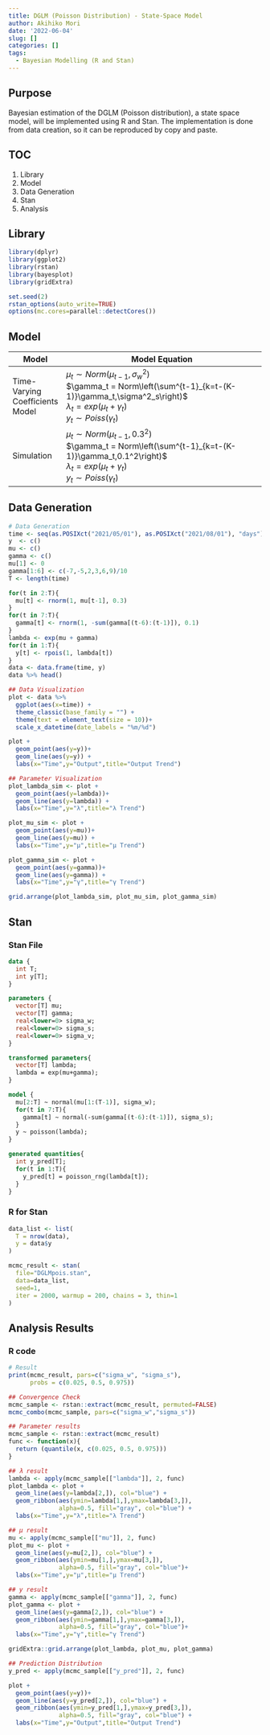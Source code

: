 ```yaml
---
title: DGLM (Poisson Distribution) - State-Space Model
author: Akihiko Mori
date: '2022-06-04'
slug: []
categories: []
tags:
  - Bayesian Modelling (R and Stan)
---
```

## Purpose
Bayesian estimation of the DGLM (Poisson distribution), a state space model, 
will be implemented using R and Stan. 
The implementation is done from data creation, 
so it can be reproduced by copy and paste.

## TOC
1. Library
2. Model
3. Data Generation
4. Stan
5. Analysis

## Library
```r
library(dplyr)
library(ggplot2)
library(rstan)
library(bayesplot)
library(gridExtra)

set.seed(2)
rstan_options(auto_write=TRUE)
options(mc.cores=parallel::detectCores())
```

## Model
| Model | Model Equation |
|-------|----------------------------------|
| Time-Varying Coefficients Model|$\mu_t \sim Norm\left(\mu_{t-1},\sigma^2_w\right)$<br />$\gamma_t = Norm\left(\sum^{t-1}_{k=t-(K-1)}\gamma_t,\sigma^2_s\right)$<br />$\lambda_t=exp\left(\mu_t+\gamma_t\right)$<br />$y_t \sim Poiss\left(\gamma_t\right)$<br />|
| Simulation|$\mu_t \sim Norm\left(\mu_{t-1},0.3^2\right)$<br />$\gamma_t = Norm\left(\sum^{t-1}_{k=t-(K-1)}\gamma_t,0.1^2\right)$<br />$\lambda_t=exp\left(\mu_t+\gamma_t\right)$<br />$y_t \sim Poiss\left(\gamma_t\right)$<br />|

## Data Generation
```r
# Data Generation
time <- seq(as.POSIXct("2021/05/01"), as.POSIXct("2021/08/01"), "days")
y  <- c()
mu <- c()
gamma <- c()
mu[1] <- 0
gamma[1:6] <- c(-7,-5,2,3,6,9)/10 
T <- length(time)

for(t in 2:T){
  mu[t] <- rnorm(1, mu[t-1], 0.3)
}
for(t in 7:T){
  gamma[t] <- rnorm(1, -sum(gamma[(t-6):(t-1)]), 0.1)
}
lambda <- exp(mu + gamma)
for(t in 1:T){
  y[t] <- rpois(1, lambda[t])
}
data <- data.frame(time, y)
data %>% head()

## Data Visualization
plot <- data %>% 
  ggplot(aes(x=time)) +
  theme_classic(base_family = "") +
  theme(text = element_text(size = 10))+
  scale_x_datetime(date_labels = "%m/%d")

plot + 
  geom_point(aes(y=y))+
  geom_line(aes(y=y)) +
  labs(x="Time",y="Output",title="Output Trend")

## Parameter Visualization
plot_lambda_sim <- plot + 
  geom_point(aes(y=lambda))+
  geom_line(aes(y=lambda)) +
  labs(x="Time",y="λ",title="λ Trend")

plot_mu_sim <- plot + 
  geom_point(aes(y=mu))+
  geom_line(aes(y=mu)) +
  labs(x="Time",y="μ",title="μ Trend")

plot_gamma_sim <- plot + 
  geom_point(aes(y=gamma))+
  geom_line(aes(y=gamma)) +
  labs(x="Time",y="γ",title="γ Trend")

grid.arrange(plot_lambda_sim, plot_mu_sim, plot_gamma_sim)
```

## Stan
### Stan File
```stan
data {
  int T;
  int y[T];
}

parameters {
  vector[T] mu;
  vector[T] gamma;
  real<lower=0> sigma_w;
  real<lower=0> sigma_s;
  real<lower=0> sigma_v;
}

transformed parameters{
  vector[T] lambda;
  lambda = exp(mu+gamma);
}

model {
  mu[2:T] ~ normal(mu[1:(T-1)], sigma_w);
  for(t in 7:T){
    gamma[t] ~ normal(-sum(gamma[(t-6):(t-1)]), sigma_s);
  }
  y ~ poisson(lambda);
}

generated quantities{
  int y_pred[T];
  for(t in 1:T){
    y_pred[t] = poisson_rng(lambda[t]);
  }
}
```

### R for Stan
```r
data_list <- list(
  T = nrow(data),
  y = data$y
)

mcmc_result <- stan(
  file="DGLMpois.stan",
  data=data_list,
  seed=1,
  iter = 2000, warmup = 200, chains = 3, thin=1
)
```

## Analysis Results
### R code
```r
# Result
print(mcmc_result, pars=c("sigma_w", "sigma_s"), 
      probs = c(0.025, 0.5, 0.975))

## Convergence Check
mcmc_sample <- rstan::extract(mcmc_result, permuted=FALSE)
mcmc_combo(mcmc_sample, pars=c("sigma_w","sigma_s"))

## Parameter results
mcmc_sample <- rstan::extract(mcmc_result)
func <- function(x){
  return (quantile(x, c(0.025, 0.5, 0.975)))
}

## λ result
lambda <- apply(mcmc_sample[["lambda"]], 2, func)
plot_lambda <- plot + 
  geom_line(aes(y=lambda[2,]), col="blue") + 
  geom_ribbon(aes(ymin=lambda[1,],ymax=lambda[3,]), 
              alpha=0.5, fill="gray", col="blue") +
  labs(x="Time",y="λ",title="λ Trend")

## μ result
mu <- apply(mcmc_sample[["mu"]], 2, func)
plot_mu <- plot + 
  geom_line(aes(y=mu[2,]), col="blue") + 
  geom_ribbon(aes(ymin=mu[1,],ymax=mu[3,]), 
              alpha=0.5, fill="gray", col="blue")+
  labs(x="Time",y="μ",title="μ Trend")

## y result
gamma <- apply(mcmc_sample[["gamma"]], 2, func)
plot_gamma <- plot + 
  geom_line(aes(y=gamma[2,]), col="blue") + 
  geom_ribbon(aes(ymin=gamma[1,],ymax=gamma[3,]), 
              alpha=0.5, fill="gray", col="blue")+
  labs(x="Time",y="γ",title="γ Trend")

gridExtra::grid.arrange(plot_lambda, plot_mu, plot_gamma)

## Prediction Distribution
y_pred <- apply(mcmc_sample[["y_pred"]], 2, func)

plot + 
  geom_point(aes(y=y))+
  geom_line(aes(y=y_pred[2,]), col="blue") + 
  geom_ribbon(aes(ymin=y_pred[1,],ymax=y_pred[3,]), 
              alpha=0.5, fill="gray", col="blue") +
  labs(x="Time",y="Output",title="Output Trend")
```